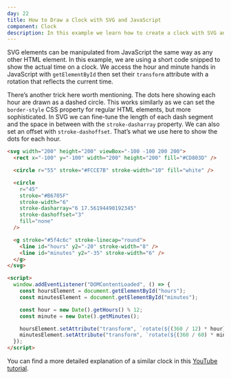 ```yaml
---
day: 22
title: How to Draw a Clock with SVG and JavaScript
component: Clock
description: In this example we learn how to create a clock with SVG and JavaScript that shows the actual time.
---
```


SVG elements can be manipulated from JavaScript the same way as any other HTML element. In this example, we are using a short code snipped to show the actual time on a clock. We access the hour and minute hands in JavaScript with `getElementById` then set their `transform` attribute with a rotation that reflects the current time.

There’s another trick here worth mentioning. The dots here showing each hour are drawn as a dashed circle. This works similarly as we can set the `border-style` CSS property for regular HTML elements, but more sophisticated. In SVG we can fine-tune the length of each dash segment and the space in between with the `stroke-dasharray` property. We can also set an offset with `stroke-dashoffset`. That’s what we use here to show the dots for each hour. 

<div class="code-flex">

```html
<svg width="200" height="200" viewBox="-100 -100 200 200">
  <rect x="-100" y="-100" width="200" height="200" fill="#CD803D" />

  <circle r="55" stroke="#FCCE7B" stroke-width="10" fill="white" />

  <circle
    r="45"
    stroke="#B6705F"
    stroke-width="6"
    stroke-dasharray="6 17.56194490192345"
    stroke-dashoffset="3"
    fill="none"
  />

  <g stroke="#5f4c6c" stroke-linecap="round">
    <line id="hours" y2="-20" stroke-width="8" />
    <line id="minutes" y2="-35" stroke-width="6" />
  </g>
</svg>
```

```html
<script>
  window.addEventListener("DOMContentLoaded", () => {
    const hoursElement = document.getElementById("hours");
    const minutesElement = document.getElementById("minutes");

    const hour = new Date().getHours() % 12;
    const minute = new Date().getMinutes();

    hoursElement.setAttribute("transform", `rotate(${(360 / 12) * hour})`);
    minutesElement.setAttribute("transform", `rotate(${(360 / 60) * minute})`);
  });
</script>
```

</div>

You can find a more detailed explanation of a similar clock in this [YouTube tutorial](https://www.youtube.com/watch?v=ULomsOSk4JA&t=15s).
